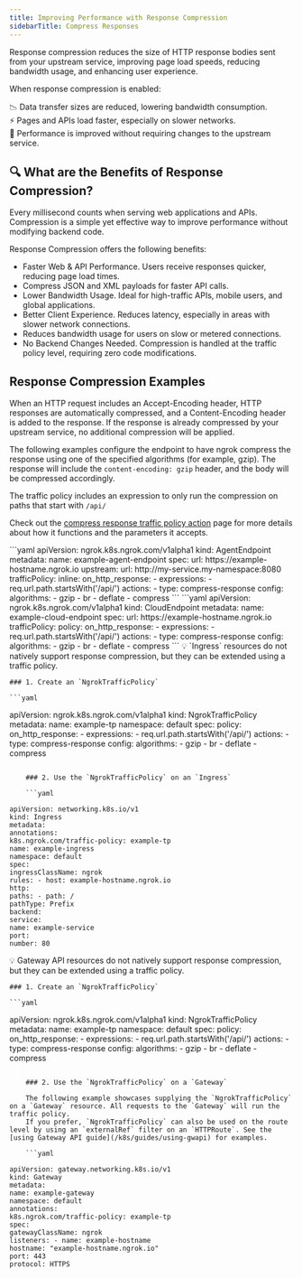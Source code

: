```yaml
---
title: Improving Performance with Response Compression
sidebarTitle: Compress Responses
---
```


Response compression reduces the size of HTTP response bodies sent from your upstream service, improving page load speeds, reducing bandwidth usage, and enhancing user experience.

When response compression is enabled:

📉 Data transfer sizes are reduced, lowering bandwidth consumption. <br />
⚡ Pages and APIs load faster, especially on slower networks. <br />
🚀 Performance is improved without requiring changes to the upstream service. <br />

## 🔍 What are the Benefits of Response Compression?

Every millisecond counts when serving web applications and APIs.
Compression is a simple yet effective way to improve performance without modifying backend code.

Response Compression offers the following benefits:

- Faster Web & API Performance. Users receive responses quicker, reducing page load times.
- Compress JSON and XML payloads for faster API calls.
- Lower Bandwidth Usage. Ideal for high-traffic APIs, mobile users, and global applications.
- Better Client Experience. Reduces latency, especially in areas with slower network connections.
- Reduces bandwidth usage for users on slow or metered connections.
- No Backend Changes Needed. Compression is handled at the traffic policy level, requiring zero code modifications.

## Response Compression Examples

When an HTTP request includes an Accept-Encoding header, HTTP responses are automatically compressed, and a Content-Encoding header is added to the response.
If the response is already compressed by your upstream service, no additional compression will be applied.

The following examples configure the endpoint to have ngrok compress the response using one of the specified algorithms (for example, gzip).
The response will include the `content-encoding: gzip` header, and the body will be compressed accordingly.

The traffic policy includes an expression to only run the compression on paths that start with `/api/`

Check out the [compress response traffic policy action](/traffic-policy/actions/compress-response/) page for more details about how it functions and the parameters it accepts.

<Tabs>
	<Tab title="AgentEndpoint">
	```yaml
  apiVersion: ngrok.k8s.ngrok.com/v1alpha1
  kind: AgentEndpoint
  metadata:
    name: example-agent-endpoint
  spec:
    url: https://example-hostname.ngrok.io
    upstream:
      url: http://my-service.my-namespace:8080
    trafficPolicy:
      inline:
        on_http_response:
          - expressions:
              - req.url.path.startsWith('/api/')
            actions:
              - type: compress-response
                config:
                  algorithms:
                    - gzip
                    - br
                    - deflate
                    - compress
	```
	</Tab>
	<Tab title="CloudEndpoint">
	```yaml
  apiVersion: ngrok.k8s.ngrok.com/v1alpha1
  kind: CloudEndpoint
  metadata:
    name: example-cloud-endpoint
  spec:
    url: https://example-hostname.ngrok.io
    trafficPolicy:
      policy:
        on_http_response:
          - expressions:
              - req.url.path.startsWith('/api/')
            actions:
              - type: compress-response
                config:
                  algorithms:
                    - gzip
                    - br
                    - deflate
                    - compress
	```
	</Tab>
	<Tab title="Ingress">
	💡 `Ingress` resources do not natively support response compression, but they can be extended using a traffic policy.

    ### 1. Create an `NgrokTrafficPolicy`

    ```yaml

apiVersion: ngrok.k8s.ngrok.com/v1alpha1
kind: NgrokTrafficPolicy
metadata:
name: example-tp
namespace: default
spec:
policy:
on_http_response: - expressions: - req.url.path.startsWith('/api/')
actions: - type: compress-response
config:
algorithms: - gzip - br - deflate - compress
```

    ### 2. Use the `NgrokTrafficPolicy` on an `Ingress`

    ```yaml

apiVersion: networking.k8s.io/v1
kind: Ingress
metadata:
annotations:
k8s.ngrok.com/traffic-policy: example-tp
name: example-ingress
namespace: default
spec:
ingressClassName: ngrok
rules: - host: example-hostname.ngrok.io
http:
paths: - path: /
pathType: Prefix
backend:
service:
name: example-service
port:
number: 80
```
</Tab>
<Tab title="Gateway API">
💡 Gateway API resources do not natively support response compression, but they can be extended using a traffic policy.

    ### 1. Create an `NgrokTrafficPolicy`

    ```yaml

apiVersion: ngrok.k8s.ngrok.com/v1alpha1
kind: NgrokTrafficPolicy
metadata:
name: example-tp
namespace: default
spec:
policy:
on_http_response: - expressions: - req.url.path.startsWith('/api/')
actions: - type: compress-response
config:
algorithms: - gzip - br - deflate - compress
```

    ### 2. Use the `NgrokTrafficPolicy` on a `Gateway`

    The following example showcases supplying the `NgrokTrafficPolicy` on a `Gateway` resource. All requests to the `Gateway` will run the traffic policy.
    If you prefer, `NgrokTrafficPolicy` can also be used on the route level by using an `externalRef` filter on an `HTTPRoute`. See the [using Gateway API guide](/k8s/guides/using-gwapi) for examples.

    ```yaml

apiVersion: gateway.networking.k8s.io/v1
kind: Gateway
metadata:
name: example-gateway
namespace: default
annotations:
k8s.ngrok.com/traffic-policy: example-tp
spec:
gatewayClassName: ngrok
listeners: - name: example-hostname
hostname: "example-hostname.ngrok.io"
port: 443
protocol: HTTPS
```
</Tab>

</Tabs>
